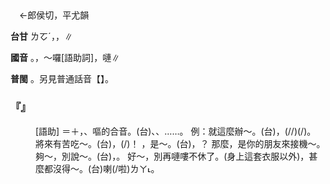 
=={{ruby|嘍|·ㄌㄡ}}==

　←郎侯切，平尤韻{{ruby|＝|ㄌㄡˊ}}

'''台甘''' <rt>ㄌㆦˊ</rt>，{{ruby|嘍|ㄌㆦˊ}}{{ruby|囉|ㄌㄜˊ}}{{ruby|。|ㄌㆦˋ}}，{{ruby|嗹|ㄌㆦˋ}}{{ruby|嘍|ㄌㆦˋ}}∥

'''國音''' {{ruby|·|ㄌㄡ}}。{{ruby|←|ㄌㄡˊ}}，～囉{{ruby|。|ㄌㄡ}}[語助詞]{{ruby|。|ㄌㄡˇ}}，嗹{{ruby|～|ㄌㄡˇ}}∥

'''普閩''' {{ruby|·|ㄌㄡ}}。另見普通話音【{{ruby|嘍|ㄌㄡˊ}}】。

    

==='''『{{ruby|嘍|·ㄌㄡ}}』'''===
: [語助] ＝{{ruby|了|ㄌㄜ}}＋{{ruby|嘔|·ㄡ}}，{{ruby|了|ㄌㄜ}}、嘔的合音。(台){{ruby|喏|ㄋㆦ}}、{{ruby|喔|ㆦˊ}}、{{ruby|噁|ㆦ˪}}……。 例：就這麼辦～。(台){{ruby|抑|ㄧㄚㆷ}}{{ruby|無|ㆠㄜˊ}}，{{ruby|自|ㄗㄨ˫}}{{ruby|按|ㄢˋ}}{{ruby|爾|ㄋㄧ/ㄋㆤ}}(/{{ruby|照|ㄐㄧㄠ˪}}{{ruby|按|ㄢ}}{{ruby|爾|ㄋㄧ}}{{ruby|辦|ㄅㄢ˫}}/{{ruby|做|ㄗㄨㆤ˪/ㄗㄜ˪}}){{ruby|喏|ㄋㆦ}}(/{{ruby|噁|ㆦ˪}})。 將來有苦吃～。(台){{ruby|別|ㄅㄚㆵ ͘}}{{ruby|日|ㄌㄧㆵ ͘/ㆢㄧㆵ ͘}}{{ruby|仔|ㄚ}}，{{ruby|汝|ㄌㄧˋ/ㄌㄨˋ}}{{ruby|著|ㄉㄧㄜㆷ}}(/{{ruby|都|ㄉㄜ˫}}){{ruby|知|ㄗㄞ}}{{ruby|影|ㄧㆩˋ}}{{ruby|喔|ㆦˊ}}！ {{ruby|嚄|ㄛˋ}}，是～。(台){{ruby|好|ㄏㄜˋ}}{{ruby|喔|·ㆦ}}，{{ruby|是|ㄒㄧ˫}}{{ruby|按|ㄢ}}{{ruby|爾|ㄋㄧ/ㄋㆤ}}{{ruby|喔|ㆧ˪}}{{ruby|/|·ㆦ}}？ 那麼，是你的朋友來接機～。夠～，別說～。(台){{ruby|好|ㄏㄜˋ}}{{ruby|啊|ㄚ}}{{ruby|喏|ㄋㆦ˪}}，{{ruby|<mark>&#xffb49;</mark>|ㄇㄞ˪}}{{ruby|講|ㄍㆲˋ}}{{ruby|喏|ㄋㆦ}}。 好～，別再嗹嘍不休了。(身上這套衣服以外)，甚麼都沒得～。(台){{ruby|攏|ㄌㆲˋ}}{{ruby|無|ㆠㄜˊ}}{{ruby|半|ㄅㄨㆩ˪}}{{ruby|項|ㄏㄤ˫}}喇(/啦)<rt>ㄌㄚ˪</rt>{{ruby|喏|ㄋㆦ}}。
    

